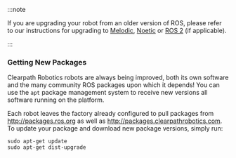 :::note

If you are upgrading your robot from an older version of ROS, please refer to our instructions for upgrading to [Melodic](https://clearpathrobotics.com/assets/guides/kinetic/kinetic-to-melodic/index.html), [Noetic](https://clearpathrobotics.com/assets/guides/melodic/melodic-to-noetic/index.html) or [ROS 2](/docs/ros/installation/robot) (if applicable).

:::

### Getting New Packages

Clearpath Robotics robots are always being improved, both its own software and the many community ROS packages upon which it depends!
You can use the `apt` package management system to receive new versions all software running on the platform.

Each robot leaves the factory already configured to pull packages from http://packages.ros.org as well as http://packages.clearpathrobotics.com.
To update your package and download new package versions, simply run:

```
sudo apt-get update
sudo apt-get dist-upgrade
```
